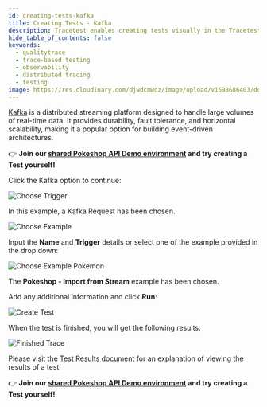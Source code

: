 ```yaml
---
id: creating-tests-kafka
title: Creating Tests - Kafka
description: Tracetest enables creating tests visually in the Tracetest Web UI.
hide_table_of_contents: false
keywords:
  - qualitytrace
  - trace-based testing
  - observability
  - distributed tracing
  - testing
image: https://res.cloudinary.com/djwdcmwdz/image/upload/v1698686403/docs/Blog_Thumbnail_14_rsvkmo.jpg
---
```


[Kafka](https://kafka.apache.org/) is a distributed streaming platform designed to handle large volumes of real-time data. It provides durability, fault tolerance, and horizontal scalability, making it a popular option for building event-driven architectures.

👉 **Join our [shared Pokeshop API Demo environment](https://app.qualitytrace.io/organizations/ttorg_2179a9cd8ba8dfa5/invites/invite_760904a64b4b9dc9/accept) and try creating a Test yourself!**

Click the Kafka option to continue:

![Choose Trigger](../img/choose-trigger-0.16.png)

In this example, a Kafka Request has been chosen.

![Choose Example](../img/choose-example-kafka-0.16.png)

Input the **Name** and **Trigger** details or select one of the example provided in the drop down:

![Choose Example Pokemon](../img/choose-example-pokemon-kafka-0.16.png)

The **Pokeshop - Import from Stream** example has been chosen.

Add any additional information and click **Run**:

![Create Test](../img/provide-addl-information-kafka-0.16.png)

When the test is finished, you will get the following results:

![Finished Trace](../img/finished-trace-kafka-0.16.png)

Please visit the [Test Results](../web-ui/test-results.mdx) document for an explanation of viewing the results of a test.

👉 **Join our [shared Pokeshop API Demo environment](https://app.qualitytrace.io/organizations/ttorg_2179a9cd8ba8dfa5/invites/invite_760904a64b4b9dc9/accept) and try creating a Test yourself!**


